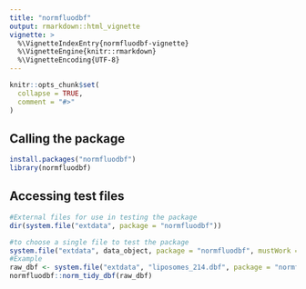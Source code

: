 ```yaml
---
title: "normfluodbf"
output: rmarkdown::html_vignette
vignette: >
  %\VignetteIndexEntry{normfluodbf-vignette}
  %\VignetteEngine{knitr::rmarkdown}
  %\VignetteEncoding{UTF-8}
---
```


```r
knitr::opts_chunk$set(
  collapse = TRUE,
  comment = "#>"
)
```

## Calling the package
```r
install.packages("normfluodbf")
library(normfluodbf)
```

## Accessing test files 
```r
#External files for use in testing the package
dir(system.file("extdata", package = "normfluodbf"))

#to choose a single file to test the package
system.file("extdata", data_object, package = "normfluodbf", mustWork = TRUE)
#Example
raw_dbf <- system.file("extdata", "liposomes_214.dbf", package = "normfluodbf", mustWork = TRUE)
normfluodbf::norm_tidy_dbf(raw_dbf)
```
